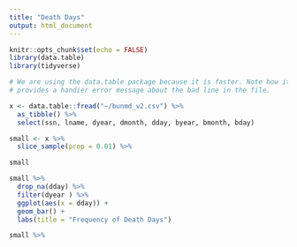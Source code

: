 ```yaml
---
title: "Death Days"
output: html_document
---
```


```r
knitr::opts_chunk$set(echo = FALSE)
library(data.table)
library(tidyverse)
```


```r
# We are using the data.table package because it is faster. Note how it also
# provides a handier error message about the bad line in the file.

x <- data.table::fread("~/bunmd_v2.csv") %>% 
  as_tibble() %>% 
  select(ssn, lname, dyear, dmonth, dday, byear, bmonth, bday)


```
```r

small <- x %>%
  slice_sample(prop = 0.01) %>%

small

```

```r
small %>%
  drop_na(dday) %>%
  filter(dyear ) %>%
  ggplot(aes(x = dday)) +
  geom_bar() +
  labs(title = "Frequency of Death Days")
```
```r

small %>%
  
```


